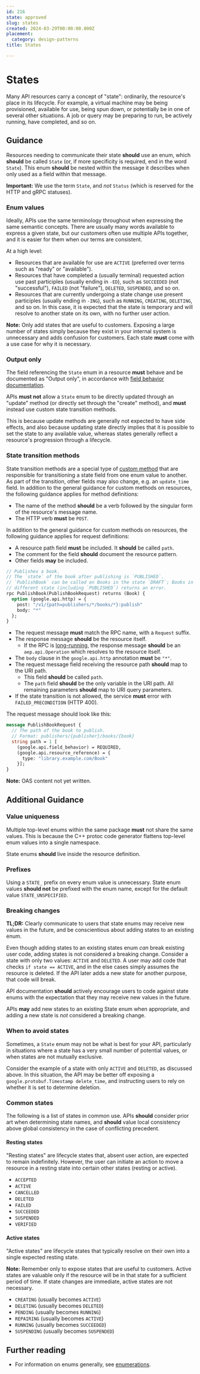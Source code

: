 ```yaml
---
id: 216
state: approved
slug: states
created: 2024-03-29T00:00:00.000Z
placement:
  category: design-patterns
title: States

--- 
```


# States

Many API resources carry a concept of "state": ordinarily, the resource's place
in its lifecycle. For example, a virtual machine may be being provisioned,
available for use, being spun down, or potentially be in one of several other
situations. A job or query may be preparing to run, be actively running, have
completed, and so on.

## Guidance

Resources needing to communicate their state **should** use an enum, which
**should** be called `State` (or, if more specificity is required, end in the
word `State`). This enum **should** be nested within the message it describes
when only used as a field within that message.

**Important:** We use the term `State`, and _not_ `Status` (which is reserved
for the HTTP and gRPC statuses).

### Enum values

Ideally, APIs use the same terminology throughout when expressing the same
semantic concepts. There are usually many words available to express a given
state, but our customers often use multiple APIs together, and it is easier for
them when our terms are consistent.

At a high level:

- Resources that are available for use are `ACTIVE` (preferred over terms such
  as "ready" or "available").
- Resources that have completed a (usually terminal) requested action use past
  participles (usually ending in `-ED`), such as `SUCCEEDED` (not
  "successful"), `FAILED` (not "failure"), `DELETED`, `SUSPENDED`, and so on.
- Resources that are currently undergoing a state change use present
  participles (usually ending in `-ING`), such as `RUNNING`, `CREATING`,
  `DELETING`, and so on. In this case, it is expected that the state is
  temporary and will resolve to another state on its own, with no further user
  action.

**Note:** Only add states that are useful to customers. Exposing a
large number of states simply because they exist in your internal system is
unnecessary and adds confusion for customers. Each state **must** come with a
use case for why it is necessary.

### Output only

The field referencing the `State` enum in a resource **must** behave and be
documented as "Output only", in accordance with
[field behavior documentation](./field-behavior-documentation).

APIs **must not** allow a `State` enum to be directly updated through an
"update" method (or directly set through the "create" method), and **must**
instead use custom state transition methods.

This is because update methods are generally not expected to have side effects,
and also because updating state directly implies that it is possible to set the
state to any available value, whereas states generally reflect a resource's
progression through a lifecycle.

### State transition methods

State transition methods are a special type of
[custom method](./custom-methods) that are responsible for transitioning a
state field from one enum value to another. As part of the transition, other
fields may also change, e.g. an `update_time` field. In addition to the general
guidance for custom methods on resources, the following guidance applies for
method definitions:

- The name of the method **should** be a verb followed by the singular form of
  the resource's message name.
- The HTTP verb **must** be `POST`.

In addition to the general guidance for custom methods on resources, the
following guidance applies for request definitions:

- A resource path field **must** be included. It **should** be called `path`.
- The comment for the field **should** document the resource pattern.
- Other fields **may** be included.


<Tabs>
  <TabItem label="Protocol Buffers">
  
  
  ```proto
  // Publishes a book.
  // The `state` of the book after publishing is `PUBLISHED`.
  // `PublishBook` can be called on Books in the state `DRAFT`; Books in a
  // different state (including `PUBLISHED`) returns an error.
  rpc PublishBook(PublishBookRequest) returns (Book) {
    option (google.api.http) = {
      post: "/v1/{path=publishers/*/books/*}:publish"
      body: "*"
    };
  }
  ```
  
  - The request message **must** match the RPC name, with a `Request` suffix.
  - The response message **should** be the resource itself.
    - If the RPC is [long-running](./lro), the response message **should** be an
      `aep.api.Operation` which resolves to the resource itself.
  - The `body` clause in the `google.api.http` annotation **must** be `"*"`.
  - The request message field receiving the resource path **should** map to the
    URI path.
    - This field **should** be called `path`.
    - The `path` field **should** be the only variable in the URI path. All
      remaining parameters **should** map to URI query parameters.
  - If the state transition is not allowed, the service **must** error with
    `FAILED_PRECONDITION` (HTTP 400).
  
  The request message should look like this:
  
  ```proto
  message PublishBookRequest {
    // The path of the book to publish.
    // Format: publishers/{publisher}/books/{book}
    string path = 1 [
      (google.api.field_behavior) = REQUIRED,
      (google.api.resource_reference) = {
        type: "library.example.com/Book"
      }];
  }
  ```
  
  
  </TabItem>
  <TabItem label="OpenAPI 3.0">
  
  
  **Note:** OAS content not yet written.
  
  
  </TabItem>
</Tabs>
    

## Additional Guidance

### Value uniqueness

Multiple top-level enums within the same package **must** not share the same
values. This is because the C++ protoc code generator flattens top-level enum
values into a single namespace.

State enums **should** live inside the resource definition.

### Prefixes

Using a `STATE_` prefix on every enum value is unnecessary. State enum values
**should not** be prefixed with the enum name, except for the default value
`STATE_UNSPECIFIED`.

### Breaking changes

**TL;DR:** Clearly communicate to users that state enums may receive new values
in the future, and be conscientious about adding states to an existing enum.

Even though adding states to an existing states enum _can_ break existing user
code, adding states is not considered a breaking change. Consider a state with
only two values: `ACTIVE` and `DELETED`. A user may add code that checks
`if state == ACTIVE`, and in the else cases simply assumes the resource is
deleted. If the API later adds a new state for another purpose, that code will
break.

API documentation **should** actively encourage users to code against state
enums with the expectation that they may receive new values in the future.

APIs **may** add new states to an existing State enum when appropriate, and
adding a new state is _not_ considered a breaking change.

### When to avoid states

Sometimes, a `State` enum may not be what is best for your API, particularly in
situations where a state has a very small number of potential values, or when
states are not mutually exclusive.

Consider the example of a state with only `ACTIVE` and `DELETED`, as discussed
above. In this situation, the API may be better off exposing a
`google.protobuf.Timestamp delete_time`, and instructing users to rely on
whether it is set to determine deletion.

### Common states

The following is a list of states in common use. APIs **should** consider prior
art when determining state names, and **should** value local consistency above
global consistency in the case of conflicting precedent.

#### Resting states

"Resting states" are lifecycle states that, absent user action, are expected to
remain indefinitely. However, the user can initiate an action to move a
resource in a resting state into certain other states (resting or active).

- `ACCEPTED`
- `ACTIVE`
- `CANCELLED`
- `DELETED`
- `FAILED`
- `SUCCEEDED`
- `SUSPENDED`
- `VERIFIED`

#### Active states

"Active states" are lifecycle states that typically resolve on their own into a
single expected resting state.

**Note:** Remember only to expose states that are useful to customers. Active
states are valuable only if the resource will be in that state for a sufficient
period of time. If state changes are immediate, active states are not
necessary.

- `CREATING` (usually becomes `ACTIVE`)
- `DELETING` (usually becomes `DELETED`)
- `PENDING` (usually becomes `RUNNING`)
- `REPAIRING` (usually becomes `ACTIVE`)
- `RUNNING` (usually becomes `SUCCEEDED`)
- `SUSPENDING` (usually becomes `SUSPENDED`)

## Further reading

- For information on enums generally, see [enumerations](./enumerations).
